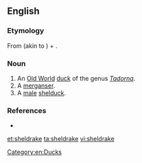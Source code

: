 {{also|Sheldrake}}
==English==

===Etymology===
From {{etyl|enm|en}} {{m|enm|sheld-}} (akin to {{etyl|dum|en}} {{m|dum|shillede||parti-colored}}) + {{m|en|drake||male duck}}.

===Noun===
{{en-noun}}

# An [[Old World]] [[duck]] of the genus ''[[Tadorna]]''.
# A [[merganser]].
# A [[male]] [[shelduck]].

===References===
* {{R:Websters}}

[[Category:en:Ducks]]

[[et:sheldrake]]
[[ta:sheldrake]]
[[vi:sheldrake]]